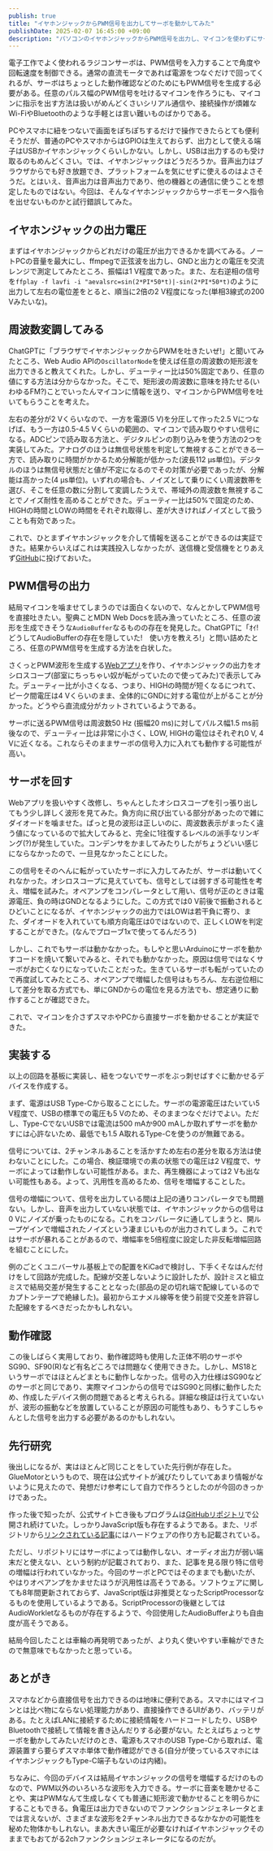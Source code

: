 ```yaml
---
publish: true
title: "イヤホンジャックからPWM信号を出力してサーボを動かしてみた"
publishDate: 2025-02-07 16:45:00 +09:00
description: "パソコンのイヤホンジャックからPWM信号を出力し、マイコンを使わずにサーボモータを動かしてみた話。"
---
```


電子工作でよく使われるラジコンサーボは、PWM信号を入力することで角度や回転速度を制御できる。通常の直流モータであれば電源をつなぐだけで回ってくれるが、サーボはちょっとした動作確認などのためにもPWM信号を生成する必要がある。任意のパルス幅のPWM信号を吐けるマイコンを作ろうにも、マイコンに指示を出す方法は扱いがめんどくさいシリアル通信や、接続操作が煩雑なWi-FiやBluetoothのような手軽とは言い難いものばかりである。

PCやスマホに紐をつないで画面をぽちぽちするだけで操作できたらとても便利そうだが、普通のPCやスマホからはGPIOは生えておらず、出力として使える端子はUSBかイヤホンジャックくらいしかない。しかし、USBは出力するのも受け取るのもめんどくさい。では、イヤホンジャックはどうだろうか。音声出力はブラウザからでも好き放題でき、プラットフォームを気にせずに使えるのはよさそうだ。とはいえ、音声出力は音声出力であり、他の機器との通信に使うことを想定したものではない。今回は、そんなイヤホンジャックからサーボモータへ指令を出せないものかと試行錯誤してみた。

## イヤホンジャックの出力電圧

まずはイヤホンジャックからどれだけの電圧が出力できるかを調べてみる。ノートPCの音量を最大にし、ffmpegで正弦波を出力し、GNDと出力との電圧を交流レンジで測定してみたところ、振幅は1 V程度であった。また、左右逆相の信号を`ffplay -f lavfi -i "aevalsrc=sin(2*PI*50*t)|-sin(2*PI*50*t)`のように出力して左右の電位差をとると、順当に2倍の2 V程度になった(単相3線式の200 Vみたいな)。

<Tweet id="1844910341848956986" hideThread />

## 周波数変調してみる

ChatGPTに「ブラウザでイヤホンジャックからPWMを吐きたいぜ!」と聞いてみたところ、Web Audio APIの`OscillatorNode`を使えば任意の周波数の矩形波を出力できると教えてくれた。しかし、デューティー比は50%固定であり、任意の値にする方法は分からなかった。そこで、矩形波の周波数に意味を持たせる(いわゆるFM?)ことでいったんマイコンに情報を送り、マイコンからPWM信号を吐いてもらうことを考えた。

左右の差分が2 Vくらいなので、一方を電源(5 V)を分圧して作った2.5 Vにつなげば、もう一方は0.5-4.5 Vくらいの範囲の、マイコンで読み取りやすい信号になる。ADCピンで読み取る方法と、デジタルピンの割り込みを使う方法の2つを実装してみた。アナログのほうは無信号状態を判定して無視することができる一方で、読み取りに時間がかかるため分解能が低かった(波長112 μs単位)。デジタルのほうは無信号状態だと値が不定になるのでその対策が必要であったが、分解能は高かった(4 μs単位)。いずれの場合も、ノイズとして乗りにくい周波数帯を選び、そこを任意の数に分割して変調したうえで、帯域外の周波数を無視することでノイズ耐性を高めることができた。デューティー比は50%で固定のため、HIGHの時間とLOWの時間をそれぞれ取得し、差が大きければノイズとして扱うことも有効であった。

これで、ひとまずイヤホンジャックを介して情報を送ることができるのは実証できた。結果からいえばこれは実践投入しなかったが、送信機と受信機をとりあえず[GitHub](https://github.com/DG-7D/FMArduino)に投げておいた。

## PWM信号の出力

結局マイコンを噛ませてしまうのでは面白くないので、なんとかしてPWM信号を直接吐きたい。聖典ことMDN Web Docsを読み漁っていたところ、任意の波形を生成できそうな`AudioBuffer`なるものの存在を発見した。ChatGPTに「ｵｲ!　どうしてAudioBufferの存在を隠していた!　使い方を教えろ!」と問い詰めたところ、任意のPWM信号を生成する方法を白状した。

さくっとPWM波形を生成する[Webアプリ](https://pwm-player.pages.dev/)を作り、イヤホンジャックの出力をオシロスコープ(部室にちっちゃい奴が転がっていたので使ってみた)で表示してみた。デューティー比が小さくなる、つまり、HIGHの時間が短くなるにつれて、ピーク間電圧は4 Vくらいのまま、全体的にGNDに対する電位が上がることが分かった。どうやら直流成分がカットされているようである。

サーボに送るPWM信号は周波数50 Hz (振幅20 ms)に対してパルス幅1.5 ms前後なので、デューティー比は非常に小さく、LOW, HIGHの電位はそれぞれ0 V, 4 Vに近くなる。これならそのままサーボの信号入力に入れても動作する可能性が高い。

<Tweet id="1845709840423006397" hideThread />

## サーボを回す

Webアプリを扱いやすく改修し、ちゃんとしたオシロスコープを引っ張り出してもう少し詳しく波形を見てみた。負方向に飛び出ている部分があったので雑にダイオードを噛ませた。ぱっと見の波形は正しいのに、周波数表示がまったく違う値になっているので拡大してみると、完全に1往復するレベルの派手なリンギング(?)が発生していた。コンデンサをかましてみたりしたがちょうどいい感じにならなかったので、一旦見なかったことにした。

<Tweet id="1846052626020159534" hideThread />

この信号をそのへんに転がっていたサーボに入力してみたが、サーボは動いてくれなかった。オシロスコープに見えていても、信号としては弱すぎる可能性を考え、増幅を試みた。オペアンプをコンパレータとして用い、信号が正のときは電源電圧、負の時はGNDとなるようにした。この方式では0 V前後で振動されるとひどいことになるが、イヤホンジャックの出力ではLOWは若干負に寄り、また、ダイオードを入れていても順方向電圧は0ではないので、正しくLOWを判定することができた。(なんでプローブ1xで使ってるんだろう)

<Tweet id="1846066112028725728" hideThread />

しかし、これでもサーボは動かなかった。もしやと思いArduinoにサーボを動かすコードを焼いて繋いでみると、それでも動かなかった。原因は信号ではなくサーボがお亡くなりになっていたことだった。生きているサーボも転がっていたので再度試してみたところ、オペアンプで増幅した信号はもちろん、左右逆位相にして差分を取る方式でも、単にGNDからの電位を見る方法でも、想定通りに動作することが確認できた。

<Tweet id="1846073133532696888" hideThread />
<Tweet id="1846075837072003128" hideThread />

これで、マイコンを介さずスマホやPCから直接サーボを動かせることが実証できた。

## 実装する

以上の回路を基板に実装し、紐をつないでサーボをぶっ刺せばすぐに動かせるデバイスを作成する。

まず、電源はUSB Type-Cから取ることにした。サーボの電源電圧はたいてい5 V程度で、USBの標準での電圧も5 Vのため、そのままつなぐだけでよい。ただし、Type-CでないUSBでは電流は500 mAか900 mAしか取れずサーボを動かすには心許ないため、最低でも1.5 A取れるType-Cを使うのが無難である。

信号については、2チャンネルあることを活かすため左右の差分を取る方法は使わないことにした。この場合、検証環境での素の状態での電圧は2 V程度で、サーボによっては動作しない可能性がある。また、再生機器によっては2 Vも出ない可能性もある。よって、汎用性を高めるため、信号を増幅することした。

信号の増幅について、信号を出力している間は上記の通りコンパレータでも問題ない。しかし、音声を出力していない状態では、イヤホンジャックからの信号は0 Vにノイズが乗ったものになる。これをコンパレータに通してしまうと、開ループゲインで増幅されたノイズという凄まじいものが出力されてしまう。これではサーボが暴れることがあるので、増幅率を5倍程度に設定した非反転増幅回路を組むことにした。

例のごとくユニバーサル基板上での配置をKiCadで検討し、下手くそなはんだ付けをして回路が完成した。配線が交差しないように設計したが、設計ミスと組立ミスで結局交差が発生することとなった(部品の足の切れ端で配線しているのでカプトンテープで絶縁した)。最初からエナメル線等を使う前提で交差を許容した配線をするべきだったかもしれない。

<Tweet id="1863458421061869983" />
<Tweet id="1863491412177858906" />

## 動作確認

この後しばらく実用しており、動作確認時も使用した正体不明のサーボやSG90、SF90(R)など有名どころでは問題なく使用でききた。しかし、MS18というサーボではほとんどまともに動作しなかった。信号の入力仕様はSG90などのサーボと同じであり、実際マイコンからの信号ではSG90と同様に動作したため、作成したデバイス側の問題であると考えられる。詳細な検証は行えていないが、波形の振動などを放置していることが原因の可能性もあり、もうすこしちゃんとした信号を出力する必要があるのかもしれない。

## 先行研究

後出しになるが、実はほとんど同じことをしていた先行例が存在した。GlueMotorというもので、現在は公式サイトが滅びたりしていてあまり情報がないように見えたので、発想だけ参考にして自力で作ろうとしたのが今回のきっかけであった。

作った後で知ったが、公式サイト亡き後もプログラムは[GitHubリポジトリ](https://github.com/GlueMotor/GlueMotor)で公開され続けていた。しっかりJavaScript版も存在するようである。また、リポジトリから[リンクされている記事](https://makezine.com/projects/smartphone-servo/)にはハードウェアの作り方も記載されている。

ただし、リポジトリにはサーボによっては動作しない、オーディオ出力が弱い端末だと使えない、という制約が記載されており、また、記事を見る限り特に信号の増幅は行われていなかった。今回のサーボとPCではそのままでも動いたが、やはりオペアンプをかませたほうが汎用性は高そうである。ソフトウェアに関しても8年間更新されておらず、JavaScript版は非推奨となったScriptProcessorなるものを使用しているようである。ScriptProcessorの後継としてはAudioWorkletなるものが存在するようで、今回使用したAudioBufferよりも自由度が高そうである。

結局今回したことは車輪の再発明であったが、より丸く使いやすい車輪ができたので無意味でもなかったと思っている。

## あとがき

スマホなどから直接信号を出力できるのは地味に便利である。スマホにはマイコンとは比べ物にならない処理能力があり、直接操作できるUIがあり、バッテリがある。たとえばLANに接続するために接続情報をハードコードしたり、USBやBluetoothで接続して情報を書き込んだりする必要がない。たとえばちょっとサーボを動かしてみたいだけのとき、電源もスマホのUSB Type-Cから取れば、電源装置すら要らずスマホ単体で動作確認ができる(自分が使っているスマホにはイヤホンジャックもType-C端子もないのは内緒)。

ちなみに、今回のデバイスは結局イヤホンジャックの信号を増幅するだけのものなので、PWM以外のいろいろな波形を入力できる。サーボに音楽を聴かせることや、実はPWMなんて生成しなくても普通に矩形波で動かせることを明らかにすることもできる。負電圧は出力できないのでファンクションジェネレータとまでは言えないが、さまざまな波形を2チャンネル出力できるなかなかの可能性を秘めた物体かもしれない。まあ大きい電圧が必要なければイヤホンジャックそのままでもおてがる2chファンクションジェネレータになるのだが。

<Tweet id="1863549996492345483" hideThread />
<Tweet id="1863551782703804423" hideThread />